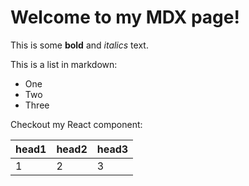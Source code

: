  
# Welcome to my MDX page!
 
This is some **bold** and _italics_ text.
 
This is a list in markdown:
 
- One
- Two
- Three
 
Checkout my React component:
 
<TestComponent />

| head1 | head2 | head3 |
|-------|-------|-------|
| 1 | 2 | 3 |